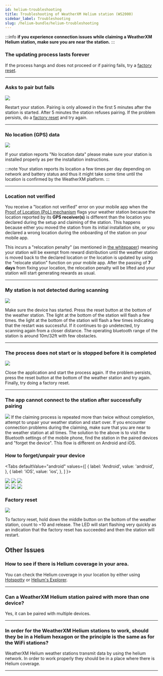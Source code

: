 ```yaml
---
id: helium-troubleshooting
title: Troubleshooting of WeatherXM Helium station (WS2000)
sidebar_label: Troubleshooting
slug: /helium-bundle/helium-troubleshooting
---
```



:::info
**if you experience connection issues while claiming a WeatherXM Helium station,  make sure you are near the station.**
:::

### The updating process lasts forever

If the process hangs and does not proceed or if pairing fails, try a [factory reset](/helium-bundle/helium-troubleshooting#factory-reset). 

<hr/>

### Asks to pair but fails

<div class="explanation small-big">
  <img src={useBaseUrl("img/wxm-devices/helium/fail-pairing.svg")} />
<span>

Restart your station. Pairing is only allowed in the first 5 minutes after the station is started. After 5 minutes the station refuses pairing. If the problem persists, do a [factory reset](/helium-bundle/helium-troubleshooting#factory-reset) and try again.

</span>
</div>

<hr/>

### No location (GPS) data

<div class="explanation small-big">
  <img src={useBaseUrl("img/wxm-devices/helium/helium-clear-sky-view.png")} />
<span>

If your station reports "No location data" please make sure your station is installed properly as per the installation instructions. 

:::note
Your station reports its location a few times per day depending on network and battery status and thus it might take some time until the location is confirmed by the WeatherXM platform.
:::
</span>
</div>

<hr/>

### Location not verified
You receive a "location not verified" error on your mobile app when the [Proof of Location (PoL) mechanism](/rewards/proof-of-location) flags your weather station because the location reported by its **GPS receiver(s)** is different than the location you declared during the setup and claiming of the station. This happens because either you moved the station from its initial installation site, or you declared a wrong location during the onboarding of the station on your mobile app.

This incurs a "relocation penalty" (as mentioned in [the whitepaper](http://weatherxm.com/whitepaper)) meaning your station will be exempt from reward distribution until the weather station is moved back to the declared location or the location is updated by using the "relocate station" function on your mobile app. After the passing of **7 days** from fixing your location, the relocation penalty will be lifted and your station will start generating rewards as usual.

<hr/>

### My station is not detected during scanning

<div class="explanation small-big">
  <img src={useBaseUrl("img/wxm-devices/helium/no-device-found.svg")} />
  <span>

Make sure the device has started.  Press the reset button at the bottom of the weather station. The light at the bottom of the station will flash a few times. the light at the bottom of the station will flash a few times indicating that the restart was successful. 
If it continues to go undetected, try scanning again from a closer distance. The operating bluetooth range of the station is around 10m/32ft with few obstacles.
</span>
</div>

<hr/>

### The process does not start or is stopped before it is completed

<div class="explanation small-big">
  <img src={useBaseUrl("img/wxm-devices/helium/scanning-failed.svg")} />
  <span>

Close the application and start the process again. If the problem persists, press the reset button at the bottom of the weather station and try again. Finally, try doing a factory reset.
</span>
</div>

<hr/>

### The app cannot connect to the station after successfully pairing

<div class="explanation small-big">
  <img src={useBaseUrl("img/wxm-devices/helium/connection-failed.svg")} />
  <span>
    If the claiming process is repeated more than twice without completion, attempt to unpair your weather station and start over. If you encounter connection problems during the claiming, make sure that you are near to the weather station at all times. The solution to the above is to visit the Bluetooth settings of the mobile phone, find the station in the paired devices and "forget the device". This flow is different on Android and iOS.
  </span>
</div>

<h3>How to forget/unpair your device</h3>

<Tabs
  defaultValue="android"
  values={[
    { label: 'Android', value: 'android', },
    { label: 'iOS', value: 'ios', },
  ]
}>

<TabItem value="android">
  <div class="explanation small-big">
    <img src={useBaseUrl("img/wxm-devices/helium/troubleshoot-android-1.png")} />
    <img src={useBaseUrl("img/wxm-devices/helium/troubleshoot-android-2.png")} />
    <img src={useBaseUrl("img/wxm-devices/helium/troubleshoot-android-3.png")} />
  </div>
</TabItem>

<TabItem value="ios">
  <div class="explanation small-big">
    <img src={useBaseUrl("img/wxm-devices/helium/troubleshoot-ios-1.png")} />
    <img src={useBaseUrl("img/wxm-devices/helium/troubleshoot-ios-2.png")} />
    <img src={useBaseUrl("img/wxm-devices/helium/troubleshoot-ios-3.png")} />
  </div>
</TabItem>
</Tabs>

### Factory reset

<div class="explanation small-big">
  <img src={useBaseUrl("img/wxm-devices/helium/reset-station.svg")} />
  <span>

To factory reset, hold down the middle button on the bottom of the weather station, count to ~10 and release. The LED will start flashing very quickly as an indication that the factory reset has succeeded and then the station will restart.

</span>
</div>

## Other Issues

### How to see if there is Helium coverage in your area. 

You can check the Helium coverage in your location by either using [Hotspotty](https://app.hotspotty.net/hotspots/statistics) or [Helium's Explorer](https://explorer.helium.com/).

<hr />

### Can a WeatherXM Helium station paired with more than one device?

Yes, it can be paired with multiple devices.

<hr />

### In order for the WeatherXM Helium stations to work, should they be in a Helium hexagon or the principle is the same as for the WiFi stations?

WeatherXM Helium weather stations transmit data by using the helium network. In order to work properly they should be in a place where there is Helium coverage.
  
<hr />
